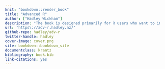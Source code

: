```yaml
---
knit: "bookdown::render_book"
title: "Advanced R"
author: ["Hadley Wickham"]
description: "The book is designed primarily for R users who want to improve their programming skills and understanding of the language.  It should also be useful for programmers coming to R from other languages, as it explains some of R's quirks and shows how some parts that seem horrible do have a positive side."
url: 'https\://adv-r.hadley.nz/'
github-repo: hadley/adv-r
twitter-handle: hadley
cover-image: cover.png
site: bookdown::bookdown_site
documentclass: krantz
bibliography: book.bib
link-citations: yes
---
```

